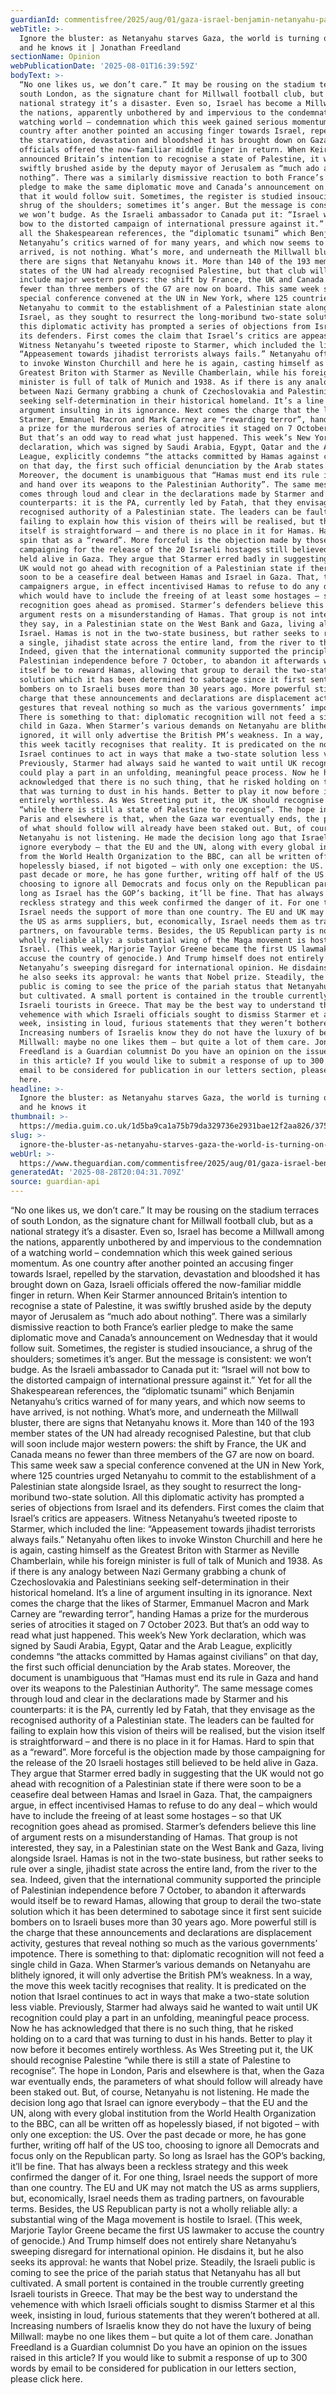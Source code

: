 ```yaml
---
guardianId: commentisfree/2025/aug/01/gaza-israel-benjamin-netanyahu-palestine
webTitle: >-
  Ignore the bluster: as Netanyahu starves Gaza, the world is turning on him –
  and he knows it | Jonathan Freedland
sectionName: Opinion
webPublicationDate: '2025-08-01T16:39:59Z'
bodyText: >-
  “No one likes us, we don’t care.” It may be rousing on the stadium terraces of
  south London, as the signature chant for Millwall football club, but as a
  national strategy it’s a disaster. Even so, Israel has become a Millwall among
  the nations, apparently unbothered by and impervious to the condemnation of a
  watching world – condemnation which this week gained serious momentum. As one
  country after another pointed an accusing finger towards Israel, repelled by
  the starvation, devastation and bloodshed it has brought down on Gaza, Israeli
  officials offered the now-familiar middle finger in return. When Keir Starmer
  announced Britain’s intention to recognise a state of Palestine, it was
  swiftly brushed aside by the deputy mayor of Jerusalem as “much ado about
  nothing”. There was a similarly dismissive reaction to both France’s earlier
  pledge to make the same diplomatic move and Canada’s announcement on Wednesday
  that it would follow suit. Sometimes, the register is studied insouciance, a
  shrug of the shoulders; sometimes it’s anger. But the message is consistent:
  we won’t budge. As the Israeli ambassador to Canada put it: “Israel will not
  bow to the distorted campaign of international pressure against it.” Yet for
  all the Shakespearean references, the “diplomatic tsunami” which Benjamin
  Netanyahu’s critics warned of for many years, and which now seems to have
  arrived, is not nothing. What’s more, and underneath the Millwall bluster,
  there are signs that Netanyahu knows it. More than 140 of the 193 member
  states of the UN had already recognised Palestine, but that club will soon
  include major western powers: the shift by France, the UK and Canada means no
  fewer than three members of the G7 are now on board. This same week saw a
  special conference convened at the UN in New York, where 125 countries urged
  Netanyahu to commit to the establishment of a Palestinian state alongside
  Israel, as they sought to resurrect the long-moribund two-state solution. All
  this diplomatic activity has prompted a series of objections from Israel and
  its defenders. First comes the claim that Israel’s critics are appeasers.
  Witness Netanyahu’s tweeted riposte to Starmer, which included the line:
  “Appeasement towards jihadist terrorists always fails.” Netanyahu often likes
  to invoke Winston Churchill and here he is again, casting himself as the
  Greatest Briton with Starmer as Neville Chamberlain, while his foreign
  minister is full of talk of Munich and 1938. As if there is any analogy
  between Nazi Germany grabbing a chunk of Czechoslovakia and Palestinians
  seeking self-determination in their historical homeland. It’s a line of
  argument insulting in its ignorance. Next comes the charge that the likes of
  Starmer, Emmanuel Macron and Mark Carney are “rewarding terror”, handing Hamas
  a prize for the murderous series of atrocities it staged on 7 October 2023.
  But that’s an odd way to read what just happened. This week’s New York
  declaration, which was signed by Saudi Arabia, Egypt, Qatar and the Arab
  League, explicitly condemns “the attacks committed by Hamas against civilians”
  on that day, the first such official denunciation by the Arab states.
  Moreover, the document is unambiguous that “Hamas must end its rule in Gaza
  and hand over its weapons to the Palestinian Authority”. The same message
  comes through loud and clear in the declarations made by Starmer and his
  counterparts: it is the PA, currently led by Fatah, that they envisage as the
  recognised authority of a Palestinian state. The leaders can be faulted for
  failing to explain how this vision of theirs will be realised, but the vision
  itself is straightforward – and there is no place in it for Hamas. Hard to
  spin that as a “reward”. More forceful is the objection made by those
  campaigning for the release of the 20 Israeli hostages still believed to be
  held alive in Gaza. They argue that Starmer erred badly in suggesting that the
  UK would not go ahead with recognition of a Palestinian state if there were
  soon to be a ceasefire deal between Hamas and Israel in Gaza. That, the
  campaigners argue, in effect incentivised Hamas to refuse to do any deal –
  which would have to include the freeing of at least some hostages – so that UK
  recognition goes ahead as promised. Starmer’s defenders believe this line of
  argument rests on a misunderstanding of Hamas. That group is not interested,
  they say, in a Palestinian state on the West Bank and Gaza, living alongside
  Israel. Hamas is not in the two-state business, but rather seeks to rule over
  a single, jihadist state across the entire land, from the river to the sea.
  Indeed, given that the international community supported the principle of
  Palestinian independence before 7 October, to abandon it afterwards would
  itself be to reward Hamas, allowing that group to derail the two-state
  solution which it has been determined to sabotage since it first sent suicide
  bombers on to Israeli buses more than 30 years ago. More powerful still is the
  charge that these announcements and declarations are displacement activity,
  gestures that reveal nothing so much as the various governments’ impotence.
  There is something to that: diplomatic recognition will not feed a single
  child in Gaza. When Starmer’s various demands on Netanyahu are blithely
  ignored, it will only advertise the British PM’s weakness. In a way, the move
  this week tacitly recognises that reality. It is predicated on the notion that
  Israel continues to act in ways that make a two-state solution less viable.
  Previously, Starmer had always said he wanted to wait until UK recognition
  could play a part in an unfolding, meaningful peace process. Now he has
  acknowledged that there is no such thing, that he risked holding on to a card
  that was turning to dust in his hands. Better to play it now before it becomes
  entirely worthless. As Wes Streeting put it, the UK should recognise Palestine
  “while there is still a state of Palestine to recognise”. The hope in London,
  Paris and elsewhere is that, when the Gaza war eventually ends, the parameters
  of what should follow will already have been staked out. But, of course,
  Netanyahu is not listening. He made the decision long ago that Israel can
  ignore everybody – that the EU and the UN, along with every global institution
  from the World Health Organization to the BBC, can all be written off as
  hopelessly biased, if not bigoted – with only one exception: the US. Over the
  past decade or more, he has gone further, writing off half of the US too,
  choosing to ignore all Democrats and focus only on the Republican party. So
  long as Israel has the GOP’s backing, it’ll be fine. That has always been a
  reckless strategy and this week confirmed the danger of it. For one thing,
  Israel needs the support of more than one country. The EU and UK may not match
  the US as arms suppliers, but, economically, Israel needs them as trading
  partners, on favourable terms. Besides, the US Republican party is not a
  wholly reliable ally: a substantial wing of the Maga movement is hostile to
  Israel. (This week, Marjorie Taylor Greene became the first US lawmaker to
  accuse the country of genocide.) And Trump himself does not entirely share
  Netanyahu’s sweeping disregard for international opinion. He disdains it, but
  he also seeks its approval: he wants that Nobel prize. Steadily, the Israeli
  public is coming to see the price of the pariah status that Netanyahu has all
  but cultivated. A small portent is contained in the trouble currently greeting
  Israeli tourists in Greece. That may be the best way to understand the
  vehemence with which Israeli officials sought to dismiss Starmer et al this
  week, insisting in loud, furious statements that they weren’t bothered at all.
  Increasing numbers of Israelis know they do not have the luxury of being
  Millwall: maybe no one likes them – but quite a lot of them care. Jonathan
  Freedland is a Guardian columnist Do you have an opinion on the issues raised
  in this article? If you would like to submit a response of up to 300 words by
  email to be considered for publication in our letters section, please click
  here.
headline: >-
  Ignore the bluster: as Netanyahu starves Gaza, the world is turning on him –
  and he knows it
thumbnail: >-
  https://media.guim.co.uk/1d5ba9ca1a75b79da329736e2931bae12f2aa826/375_0_3750_3000/500.jpg
slug: >-
  ignore-the-bluster-as-netanyahu-starves-gaza-the-world-is-turning-on-him-and-he-knows-it-or-jonathan-freedland
webUrl: >-
  https://www.theguardian.com/commentisfree/2025/aug/01/gaza-israel-benjamin-netanyahu-palestine
generatedAt: '2025-08-28T20:04:31.709Z'
source: guardian-api
---
```

“No one likes us, we don’t care.” It may be rousing on the stadium terraces of south London, as the signature chant for Millwall football club, but as a national strategy it’s a disaster. Even so, Israel has become a Millwall among the nations, apparently unbothered by and impervious to the condemnation of a watching world – condemnation which this week gained serious momentum. As one country after another pointed an accusing finger towards Israel, repelled by the starvation, devastation and bloodshed it has brought down on Gaza, Israeli officials offered the now-familiar middle finger in return. When Keir Starmer announced Britain’s intention to recognise a state of Palestine, it was swiftly brushed aside by the deputy mayor of Jerusalem as “much ado about nothing”. There was a similarly dismissive reaction to both France’s earlier pledge to make the same diplomatic move and Canada’s announcement on Wednesday that it would follow suit. Sometimes, the register is studied insouciance, a shrug of the shoulders; sometimes it’s anger. But the message is consistent: we won’t budge. As the Israeli ambassador to Canada put it: “Israel will not bow to the distorted campaign of international pressure against it.” Yet for all the Shakespearean references, the “diplomatic tsunami” which Benjamin Netanyahu’s critics warned of for many years, and which now seems to have arrived, is not nothing. What’s more, and underneath the Millwall bluster, there are signs that Netanyahu knows it. More than 140 of the 193 member states of the UN had already recognised Palestine, but that club will soon include major western powers: the shift by France, the UK and Canada means no fewer than three members of the G7 are now on board. This same week saw a special conference convened at the UN in New York, where 125 countries urged Netanyahu to commit to the establishment of a Palestinian state alongside Israel, as they sought to resurrect the long-moribund two-state solution. All this diplomatic activity has prompted a series of objections from Israel and its defenders. First comes the claim that Israel’s critics are appeasers. Witness Netanyahu’s tweeted riposte to Starmer, which included the line: “Appeasement towards jihadist terrorists always fails.” Netanyahu often likes to invoke Winston Churchill and here he is again, casting himself as the Greatest Briton with Starmer as Neville Chamberlain, while his foreign minister is full of talk of Munich and 1938. As if there is any analogy between Nazi Germany grabbing a chunk of Czechoslovakia and Palestinians seeking self-determination in their historical homeland. It’s a line of argument insulting in its ignorance. Next comes the charge that the likes of Starmer, Emmanuel Macron and Mark Carney are “rewarding terror”, handing Hamas a prize for the murderous series of atrocities it staged on 7 October 2023. But that’s an odd way to read what just happened. This week’s New York declaration, which was signed by Saudi Arabia, Egypt, Qatar and the Arab League, explicitly condemns “the attacks committed by Hamas against civilians” on that day, the first such official denunciation by the Arab states. Moreover, the document is unambiguous that “Hamas must end its rule in Gaza and hand over its weapons to the Palestinian Authority”. The same message comes through loud and clear in the declarations made by Starmer and his counterparts: it is the PA, currently led by Fatah, that they envisage as the recognised authority of a Palestinian state. The leaders can be faulted for failing to explain how this vision of theirs will be realised, but the vision itself is straightforward – and there is no place in it for Hamas. Hard to spin that as a “reward”. More forceful is the objection made by those campaigning for the release of the 20 Israeli hostages still believed to be held alive in Gaza. They argue that Starmer erred badly in suggesting that the UK would not go ahead with recognition of a Palestinian state if there were soon to be a ceasefire deal between Hamas and Israel in Gaza. That, the campaigners argue, in effect incentivised Hamas to refuse to do any deal – which would have to include the freeing of at least some hostages – so that UK recognition goes ahead as promised. Starmer’s defenders believe this line of argument rests on a misunderstanding of Hamas. That group is not interested, they say, in a Palestinian state on the West Bank and Gaza, living alongside Israel. Hamas is not in the two-state business, but rather seeks to rule over a single, jihadist state across the entire land, from the river to the sea. Indeed, given that the international community supported the principle of Palestinian independence before 7 October, to abandon it afterwards would itself be to reward Hamas, allowing that group to derail the two-state solution which it has been determined to sabotage since it first sent suicide bombers on to Israeli buses more than 30 years ago. More powerful still is the charge that these announcements and declarations are displacement activity, gestures that reveal nothing so much as the various governments’ impotence. There is something to that: diplomatic recognition will not feed a single child in Gaza. When Starmer’s various demands on Netanyahu are blithely ignored, it will only advertise the British PM’s weakness. In a way, the move this week tacitly recognises that reality. It is predicated on the notion that Israel continues to act in ways that make a two-state solution less viable. Previously, Starmer had always said he wanted to wait until UK recognition could play a part in an unfolding, meaningful peace process. Now he has acknowledged that there is no such thing, that he risked holding on to a card that was turning to dust in his hands. Better to play it now before it becomes entirely worthless. As Wes Streeting put it, the UK should recognise Palestine “while there is still a state of Palestine to recognise”. The hope in London, Paris and elsewhere is that, when the Gaza war eventually ends, the parameters of what should follow will already have been staked out. But, of course, Netanyahu is not listening. He made the decision long ago that Israel can ignore everybody – that the EU and the UN, along with every global institution from the World Health Organization to the BBC, can all be written off as hopelessly biased, if not bigoted – with only one exception: the US. Over the past decade or more, he has gone further, writing off half of the US too, choosing to ignore all Democrats and focus only on the Republican party. So long as Israel has the GOP’s backing, it’ll be fine. That has always been a reckless strategy and this week confirmed the danger of it. For one thing, Israel needs the support of more than one country. The EU and UK may not match the US as arms suppliers, but, economically, Israel needs them as trading partners, on favourable terms. Besides, the US Republican party is not a wholly reliable ally: a substantial wing of the Maga movement is hostile to Israel. (This week, Marjorie Taylor Greene became the first US lawmaker to accuse the country of genocide.) And Trump himself does not entirely share Netanyahu’s sweeping disregard for international opinion. He disdains it, but he also seeks its approval: he wants that Nobel prize. Steadily, the Israeli public is coming to see the price of the pariah status that Netanyahu has all but cultivated. A small portent is contained in the trouble currently greeting Israeli tourists in Greece. That may be the best way to understand the vehemence with which Israeli officials sought to dismiss Starmer et al this week, insisting in loud, furious statements that they weren’t bothered at all. Increasing numbers of Israelis know they do not have the luxury of being Millwall: maybe no one likes them – but quite a lot of them care. Jonathan Freedland is a Guardian columnist Do you have an opinion on the issues raised in this article? If you would like to submit a response of up to 300 words by email to be considered for publication in our letters section, please click here.
